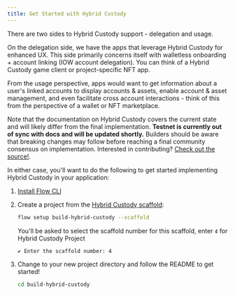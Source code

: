 ```yaml
---
title: Get Started with Hybrid Custody
---
```


There are two sides to Hybrid Custody support - delegation and usage. 

On the delegation side, we have the apps that leverage Hybrid Custody for enhanced UX. This side primarily concerns
itself with walletless onboarding + account linking (IOW account delegation). You can think of a Hybrid Custody game
client or project-specific NFT app.

From the usage perspective, apps would want to get information about a user's linked accounts to display accounts &
assets, enable account & asset management, and even facilitate cross account interactions - think of this from the
perspective of a wallet or NFT marketplace.

<Callout type="warning">

Note that the documentation on Hybrid Custody covers the current state and will likely differ from the final
implementation. **Testnet is currently out of sync with docs and will be updated shortly.** Builders should be aware
that breaking changes may follow before reaching a final community consensus on implementation. Interested in
contributing? [Check out the source!](https://github.com/onflow/hybrid-custody).

</Callout>

In either case, you'll want to do the following to get started implementing Hybrid Custody in your application:

1. [Install Flow CLI](https://developers.flow.com/tooling/flow-cli/install)
1. Create a project from the [Hybrid Custody scaffold](https://github.com/onflow/hybrid-custody-scaffold):
   
   ```sh
   flow setup build-hybrid-custody --scaffold
   ```

   You'll be asked to select the scaffold number for this scaffold, enter `4` for Hybrid Custody Project

   ```sh
   ✔ Enter the scaffold number: 4
   ```

1. Change to your new project directory and follow the README to get started!

   ```sh
   cd build-hybrid-custody
   ```